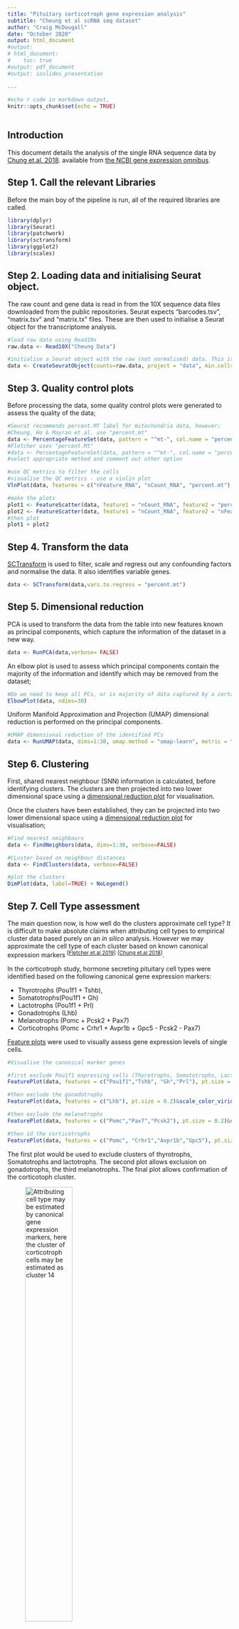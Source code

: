 ```yaml
---
title: "Pituitary corticotroph gene expression analysis"
subtitle: "Cheung et al scRNA seq dataset"
author: "Craig McDougall"
date: "October 2020"
output: html_document
#output: 
# html_document:
#    toc: true
#output: pdf_document
#output: ioslides_presentation
  
---
```


```r
#echo r code in markdown output,
knitr::opts_chunk$set(echo = TRUE)
 
```

## Introduction

This document details the analysis of the single RNA sequence data by [Chung et.al. 2018](https://academic.oup.com/endo/article/159/12/3910/5133692). available from [the NCBI gene expression omnibus](https://www.ncbi.nlm.nih.gov/geo/query/acc.cgi?acc=GSE120410).


## Step 1. Call the relevant Libraries

Before the main boy of the pipeline is run, all of the required libraries are called.

```r

library(dplyr) 
library(Seurat)
library(patchwork)
library(sctransform)
library(ggplot2)
library(scales)
```

## Step 2. Loading data and initialising Seurat object.

The raw count and gene data is read in from the 10X sequence data files downloaded from the public repositories. Seurat expects "barcodes.tsv", "matrix.tsv" and "matrix.tx" files. These are then used to initialise a Seurat object for the transcriptome analysis.


```r
#load raw data using Read10x 
raw.data <- Read10X("Cheung Data")

#initialise a Seurat object with the raw (not normalised) data. This is a count matrix
data <- CreateSeuratObject(counts=raw.data, project = "data", min.cells = 3, min.features = 200) 
```

## Step 3. Quality control plots

Before processing the data, some quality control plots were generated to assess the quality of the data;
```r
#Seurat recommends percent.MT label for mitochondria data, however;
#Cheung, Ho & Mayran et.al. use "percent.mt"
data <- PercentageFeatureSet(data, pattern = "^mt-", col.name = "percent.mt")
#Fletcher uses "percent.Mt"
#data <- PercentageFeatureSet(data, pattern = "^mt-", col.name = "percent.MT")
#select appropriate method and comment out other option

#use QC metrics to filter the cells
#visualise the QC metrics - use a violin plot 
VlnPlot(data, features = c("nFeature_RNA", "nCount_RNA", "percent.mt"), ncol = 3)

#make the plots
plot1 <- FeatureScatter(data, feature1 = "nCount_RNA", feature2 = "percent.mt")
plot2 <- FeatureScatter(data, feature1 = "nCount_RNA", feature2 = "nFeature_RNA")
#then plot
plot1 + plot2

```

## Step 4.  Transform the data

[SCTransform](https://satijalab.org/seurat/v3.1/sctransform_vignette.html) is used to filter, scale and regress out any confounding factors and normalise the data. It also identifies variable genes.
 

``` r
data <- SCTransform(data,vars.to.regress = "percent.mt")
```

## Step 5. Dimensional reduction

PCA is used to transform the data from the table into new features known as principal components, which capture the information of the dataset in a new way.

```r
data <- RunPCA(data,verbose= FALSE) 

```

An elbow plot is used to assess which principal components contain the majority of the information and identify which may be removed from the dataset;

``` r
#Do we need to keep all PCs, or is majority of data captured by a certain point?
ElbowPlot(data, ndims=30)

```


Uniform Manifold Approximation and Projection (UMAP) dimensional reduction is performed on the principal components.

``` r
#UMAP dimensional reduction of the identified PCs
data <- RunUMAP(data, dims=1:30, umap.method = "umap-learn", metric = "correlation", verbose=FALSE) 

```



## Step 6. Clustering

First, shared nearest neighbour (SNN) information is calculated, before identifying clusters. The clusters are then projected into two lower dimensional space using a [dimensional reduction plot](https://www.rdocumentation.org/packages/Seurat/versions/3.1.4/topics/DimPlot) for visualisation.

Once the clusters have been established, they can be projected into two lower dimensional space using a [dimensional reduction plot](https://www.rdocumentation.org/packages/Seurat/versions/3.1.4/topics/DimPlot) for visualisation;

```r
#Find nearest neighbours
data <- FindNeighbors(data, dims=1:30, verbose=FALSE)

#CLuster based on neighbour distances
data <- FindClusters(data, verbose=FALSE)

#plot the clusters
DimPlot(data, label=TRUE) + NoLegend()

```




## Step 7. Cell Type assessment
The main question now, is how well do the clusters approximate cell type? It is difficult to make absolute claims when attributing cell types to empirical cluster data based purely on an *in silico* analysis. However we may approximate the cell type of each cluster based on known canonical expression markers ^[[Fletcher et.al 2019](https://www.frontiersin.org/articles/10.3389/fendo.2019.00623/full)]^ ^[[Chung et.al 2018](https://academic.oup.com/endo/article/159/12/3910/5133692)]^. 


In the corticotroph study, hormone secreting pituitary cell types were identified based on the following canonical gene expression markers: 

 * Thyrotrophs (Pou1f1 + Tshb),
 * Somatotrophs(Pou1f1 + Gh)
 * Lactotrophs (Pou1f1 + Prl)
 * Gonadotrophs (Lhb)
 * Melanotrophs (Pomc + Pcsk2 + Pax7)
 * Corticotrophs (Pomc + Crhr1 + Avpr1b + Gpc5 - Pcsk2 - Pax7)
 
 [Feature plots](https://www.rdocumentation.org/packages/Seurat/versions/3.1.4/topics/FeaturePlot) were used to visually assess gene expression levels of single cells. 

``` r
#Visualise the canonical marker genes 

#first exclude Pou1f1 expressing cells (Thyrotrophs, Somatotrophs, Lactotrophs)
FeaturePlot(data, features = c("Pou1f1","Tshb", "Gh","Prl"), pt.size = 0.2)&scale_color_viridis_c() 

#then exclude the gonadotrophs
FeaturePlot(data, features = c("Lhb"), pt.size = 0.2)&scale_color_viridis_c() 

#then exclude the melanotrophs
FeaturePlot(data, features = c("Pomc","Pax7","Pcsk2"), pt.size = 0.2)&scale_color_viridis_c() 

#then id the corticotrophs
FeaturePlot(data, features = c("Pomc", "Crhr1","Avpr1b","Gpc5"), pt.size = 0.2)&scale_color_viridis_c() 
```
The first plot would be used to exclude clusters of thyrotrophs, Somatotrophs and lactotrophs. The second plot allows exclusion on gonadotrophs, the third melanotrophs. The final plot allows confirmation of the corticotoph cluster.

![Attributing cell type may be estimated by canonical gene expression markers, here the cluster of corticotroph cells may be estimated as cluster 14](/Users/craigmcdougall/Documents/Project 2/Data Analysis Reporting/feature plot.png){width=50%}


## Step 8. Isolate desired cell cluster

To examine cell homogeneity within the corticotrophs, the cluster identified in the previous step was pulled out as a subset. 

The desired cluster must be manually entered upon visual inspection of the gene expression feature plots in the previous step.
``` r
#enter the cotricoph cell ids, found in visualisation. Note change to correct cluster #s or will miss-match
#new.cluster.ids <- c("0", "1", "2", "3", "4", "5", "6","7","8","9","10","11","12","13","14","15","16","17","18","19","20","21","22")
new.cluster.ids <- c("0", "1", "2", "3", "4", "5", "6","7","8","9","10","11","12","13","cort","15","16","17","18","19","20","21","22")

names(new.cluster.ids) <- levels(data)

data <- RenameIdents(data, new.cluster.ids)
#then put on the plot to confirm slected the correct one (sanity check)
DimPlot(data, reduction ="umap", label = TRUE, pt.size = 0.5)+NoLegend()
#or pull out a  seurat of cort only
cortico <- subset(data, idents = "cort")
```
As a sanity check that the correct cluster was selected, a dimensional reuction plot

![The corticotroph data is isolated and a sanity check performed to ensure the correct cluster has indeed been selected](/Users/craigmcdougall/Documents/Project 2/Data Analysis Reporting/cort.png){width=50%}

## Step 9. Re-cluster selected cell cluster

To investigate cell homogeneity within the cell cluster of interest, the same procedure may be repeated;

*Data transformation, identification of principal components (PCA)
*Dimensional reduction (UMAP)
*Identification of nearest neighbours (SNN)
*Clustering using SNN.

``` r

#dimensional analysis
#PCA to identify PCs
cortico <- RunPCA(cortico,verbose= FALSE) 

#dimensional reduction
#UMAP dimensional reduction of the identified PCs
cortico <- RunUMAP(cortico, dims=1:30, verbose=FALSE) #note because SCTransform passes 3000 features can run more PCs

#Find nearest neighbours
cortico <- FindNeighbors(cortico, dims=1:30, verbose=FALSE)

#CLuster based on neighbour distances
cortico <- FindClusters(cortico, verbose=FALSE)

#plot the clusters
DimPlot(cortico, pt.size = 5, label=TRUE) + NoLegend()

#Visualise the canonical marker genes 
FeaturePlot(cortico, features = c("Pomc"), pt.size = 5, label=TRUE)& scale_color_viridis_c() 

#examine DE genes in the  corticotroph cluster
#find the markers for EVERY CLUSTER when compared to remaining cells, only +ve ones
cortico.markers <-FindAllMarkers(cortico, only.pos = TRUE, min.pct = 0.25, logfc.threshold = 0.25)
#examine top 2 deferentially expressed genes in each corticotroph cluster
cortico.markers %>% group_by(cluster) %>% top_n(n=2, wt= avg_logFC)

```

A dimensional reduction plot can then reveal any heterogeneity in the cluster;

![A re-clustering of the corticotroph data may reveal cell heterogeneity](/Users/craigmcdougall/Documents/Project 2/Data Analysis Reporting/subcluster.png){width=50%}

A featureplot can be used to examine gene expression levels across these clusters within the corticotroph data;

![A featureplot can illustrate gene expression levels across these clusters within the corticotroph data, for example Pomc expression is higher in cluster 0 & 2.](/Users/craigmcdougall/Documents/Project 2/Data Analysis Reporting/pomc.png){width=50%}




Differential expression analysis can reveal differences between the clusters, for example the two top deferentially expressed genes for each cluster are;
```r

DE <- read.csv("/Users/craigmcdougall/Documents/Project 2/Data Analysis Reporting/DE.csv")
head(DE)
```

## Summary

The described pipeline is a powerful tool to investigate gene expression and cell homogeneity within sub-populations, however it is just a tool. For meaningful results to be obtained the user must apply knowledge of the samples under study to ensure biologically sensible data is being studied and any decisions based on sound biological features. The output is only as good as the input and parameters.

## Future improvements
A future version of this script will include cell cycle considerations. 

All suggestions for future improvements are welcome, as are comments on the current version. Please make these via the [GitHub](https://github.com/cmcdougall5/scRNAseq_pipeline) page.





    